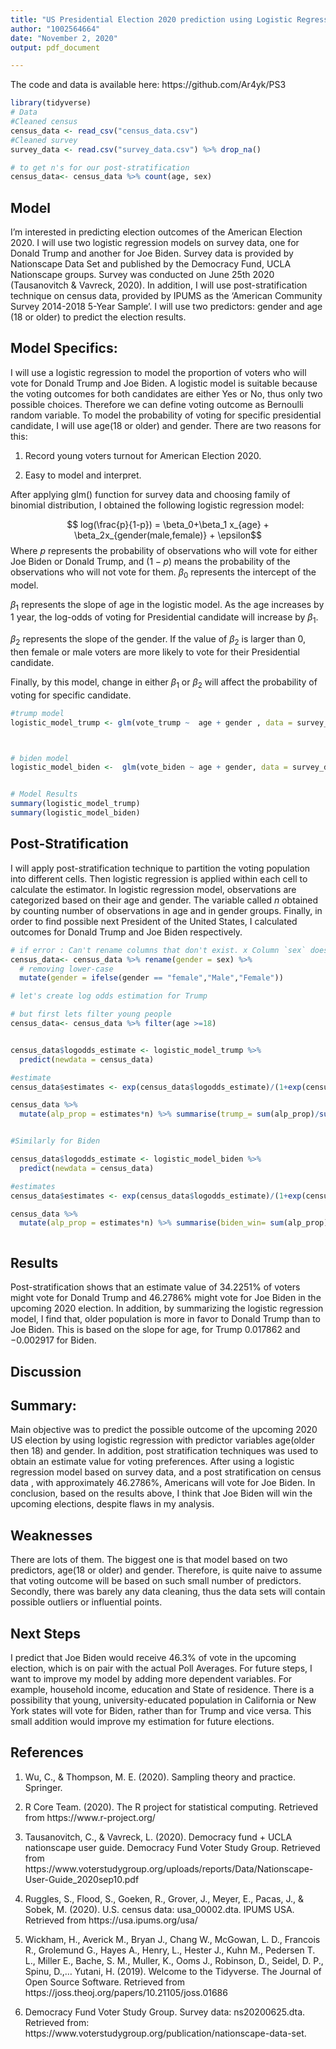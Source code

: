 ```yaml
---
title: "US Presidential Election 2020 prediction using Logistic Regression "
author: "1002564664"
date: "November 2, 2020"
output: pdf_document

---
```


The code and data is available here: https://github.com/Ar4yk/PS3


```r
library(tidyverse)
# Data
#Cleaned census
census_data <- read_csv("census_data.csv")
#Cleaned survey
survey_data <- read.csv("survey_data.csv") %>% drop_na() 

# to get n's for our post-stratification
census_data<- census_data %>% count(age, sex)
```


## Model 

I'm interested in predicting election outcomes of the American Election 2020. I will use two logistic regression models on survey data, one for Donald Trump and another for Joe Biden. Survey data is provided by Nationscape Data Set and published by the Democracy Fund, UCLA Nationscape groups. Survey was conducted on June 25th 2020 (Tausanovitch & Vavreck, 2020). In addition, I will use post-stratification technique on census data, provided by IPUMS as the 'American Community Survey 2014-2018 5-Year Sample'. I will use two predictors: gender and age (18 or older) to predict the election results.


## Model Specifics:

I will use a logistic regression to model the proportion of voters who will vote for Donald Trump and Joe Biden. A logistic model is suitable because the voting outcomes for both candidates are either Yes or No, thus only two possible choices. Therefore we can define voting outcome as Bernoulli random variable. To model the probability of voting for specific presidential candidate, I will use age(18 or older) and gender. There are two reasons for this:

1) Record young voters turnout for American Election 2020.

2) Easy to model and interpret. 

After applying glm() function for survey data and choosing family of binomial distribution, I obtained the following logistic regression model:

$$ log(\frac{p}{1-p}) = \beta_0+\beta_1  x_{age} + \beta_2x_{gender(male,female)} + \epsilon$$
Where $p$ represents the probability of observations who will vote for either Joe Biden or Donald Trump, and $(1-p)$ means the probability of the observations who will not vote for them. $\beta_0$ represents the intercept of the model. 

$\beta_1$ represents the slope of age in the logistic model. As the age increases by 1 year, the log-odds of voting for Presidential candidate will increase by $\beta_1$.

$\beta_2$ represents the slope of the gender. If the value of $\beta_2$ is larger than 0, then female or male voters are more likely to vote for their Presidential candidate.

Finally, by this model, change in either $\beta_1$ or $\beta_2$ will affect the probability of voting for specific candidate. 

```r

#trump model
logistic_model_trump <- glm(vote_trump ~  age + gender , data = survey_data, family= "binomial")



# biden model
logistic_model_biden <-  glm(vote_biden ~ age + gender, data = survey_data, family= "binomial")


# Model Results 
summary(logistic_model_trump)
summary(logistic_model_biden)
```

## Post-Stratification 
 
I will apply post-stratification technique to partition the voting population into different cells. Then logistic regression is applied within each cell to calculate the estimator. In logistic regression model, observations are categorized based on their age and gender. The variable called $n$ obtained by counting number of observations in age and in gender groups. 
Finally, in order to find possible next President of the United States, I calculated outcomes for Donald Trump and Joe Biden respectively. 


```r
# if error : Can't rename columns that don't exist. x Column `sex` doesn't exist, appear, please, run code again from the first part
census_data<- census_data %>% rename(gender = sex) %>% 
  # removing lower-case
  mutate(gender = ifelse(gender == "female","Male","Female"))
```




```r
# let's create log odds estimation for Trump

# but first lets filter young people
census_data<- census_data %>% filter(age >=18)


census_data$logodds_estimate <- logistic_model_trump %>% 
  predict(newdata = census_data)

#estimate 
census_data$estimates <- exp(census_data$logodds_estimate)/(1+exp(census_data$logodds_estimate))

census_data %>% 
  mutate(alp_prop = estimates*n) %>% summarise(trump_= sum(alp_prop)/sum(n))


#Similarly for Biden

census_data$logodds_estimate <- logistic_model_biden %>% 
  predict(newdata = census_data)

#estimates 
census_data$estimates <- exp(census_data$logodds_estimate)/(1+exp(census_data$logodds_estimate))

census_data %>% 
  mutate(alp_prop = estimates*n) %>% summarise(biden_win= sum(alp_prop)/sum(n))



```

## Results
Post-stratification shows that an estimate value of 34.2251% of voters might vote for Donald Trump and 46.2786% might vote for Joe Biden in the upcoming 2020 election. In addition, by summarizing the logistic regression model, I find that, older population is more in favor to Donald Trump than to Joe Biden. This is based on the slope for age, for Trump $0.017862$ and $-0.002917$ for Biden.   

## Discussion

## Summary: 
Main objective was to predict the possible outcome of the upcoming 2020 US election by using logistic regression with predictor variables age(older then 18) and gender. In addition, post stratification techniques was used to obtain an estimate value for voting preferences. After using a logistic regression model based on survey data, and a post stratification on census data , with approximately 46.2786%, Americans will vote for Joe Biden. In conclusion, based on the results above, I think that Joe Biden will win the upcoming elections, despite flaws in my analysis. 


## Weaknesses

There are lots of them. The biggest one is that model based on two predictors, age(18 or older) and gender. Therefore, is quite naive to assume that voting outcome will be based 
on such small number of predictors. Secondly, there was barely any data cleaning, thus the data sets will contain possible outliers or influential points.

## Next Steps

I predict that Joe Biden would receive 46.3% of vote in the upcoming election, which is on pair with the actual Poll Averages. For future steps, I want to improve my model by adding more dependent variables. For example, household income, education and State of residence. There is a possibility that young, university-educated population in California or New York states will vote for Biden, rather than for Trump and vice versa. This small addition would improve my estimation for future elections. 



## References

1. Wu, C., & Thompson, M. E. (2020). Sampling theory and practice. Springer.

2. R Core Team. (2020). The R project for statistical computing. Retrieved from  https://www.r-project.org/

3. Tausanovitch, C., & Vavreck, L. (2020). Democracy fund + UCLA nationscape user guide. Democracy Fund Voter Study Group. 
Retrieved from https://www.voterstudygroup.org/uploads/reports/Data/Nationscape-User-Guide_2020sep10.pdf

4. Ruggles, S., Flood, S., Goeken, R., Grover, J., Meyer, E., Pacas, J., & Sobek, M. (2020). U.S. census data: usa_00002.dta. IPUMS USA.
Retrieved from  https://usa.ipums.org/usa/

5. Wickham, H., Averick M., Bryan J., Chang W., McGowan, L. D., Francois R., Grolemund G., Hayes A., Henry, L., Hester J., Kuhn M., Pedersen T. L., Miller E., Bache, S. M., Muller, K., Ooms J., Robinson, D., Seidel, D. P., Spinu, D.,... Yutani, H. (2019). Welcome to the Tidyverse. The Journal of Open Source Software. Retrieved from   https://joss.theoj.org/papers/10.21105/joss.01686 

6. Democracy Fund Voter Study Group. Survey data: ns20200625.dta. Retrieved from: https://www.voterstudygroup.org/publication/nationscape-data-set. 


